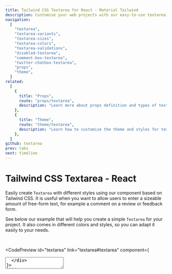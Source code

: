 ```yaml
---
title: Tailwind CSS Textarea for React - Material Tailwind
description: Customise your web projects with our easy-to-use textarea component for Tailwind CSS and React using Material Design guidelines.
navigation:
  [
    "textarea",
    "textarea-variants",
    "textarea-sizes",
    "textarea-colors",
    "textarea-validations",
    "disabled-textarea",
    "comment-box-textarea",
    "twitter-chatbox-textarea",
    "props",
    "theme",
  ]
related:
  [
    {
      title: "Props",
      route: "props/textarea",
      description: "Learn more about props definition and types of textarea component.",
    },
    {
      title: "Theme",
      route: "theme/textarea",
      description: "Learn how to customize the theme and styles for textarea component.",
    },
  ]
github: textarea
prev: tabs
next: timeline
---
```


# Tailwind CSS Textarea - React

Easily create <Code>Textarea</Code> with different styles using our component based on Tailwind CSS. It is useful when you want to allow users to enter a sizeable amount of free-form text, for example a comment on a review or feedback form.

See below our example that will help you create a simple <Code>Textarea</Code> for your project. It also comes in different colors and styles, so you can adapt it easily to your needs.

<br />

<CodePreview id="textarea" link="textarea#textarea" component={
  <div className="w-96">
    <Textarea label="Message" />
  </div>
}>
```jsx
import { Textarea } from "@material-tailwind/react";

export default function Example() {
  return (
    <div className="w-96">
      <Textarea label="Message" />
    </div>
  );
}
```
</CodePreview>

---

<DocsTitle href="textarea-variants">
## Textarea Variants
</DocsTitle>

The <Code>Textarea</Code> component comes with 3 different variants that you can change it using the <Code>variant</Code> prop.

<CodePreview id="textarea-variants" link="textarea#textarea-variants" component={
  <div className="flex flex-col w-96 gap-6">
    <Textarea variant="static" label="Static" placeholder="Static" />
    <Textarea variant="standard" label="Standard" />
    <Textarea variant="outlined" label="Outlined" />
  </div>
}>
```jsx
import { Textarea } from "@material-tailwind/react";

export default function Example() {
  return (
    <div className="flex flex-col w-96 gap-6">
      <Textarea variant="static" label="Static" placeholder="Static" />
      <Textarea variant="standard" label="Standard" />
      <Textarea variant="outlined" label="Outlined" />
    </div>
  );
}
```
</CodePreview>

---

<DocsTitle href="textarea-sizes">
## Textarea Sizes
</DocsTitle>

The <Code>Textarea</Code> component comes with 2 different sizes that you can change it using the <Code>size</Code> prop.

<CodePreview id="textarea-sizes" link="textarea#textarea-sizes" component={
  <div className="flex flex-col w-96 gap-6">
    <Textarea size="md" label="Textarea Medium" />
    <Textarea size="lg" label="Textarea Large" />
  </div>
}>
```jsx
import { Textarea } from "@material-tailwind/react";

export default function Example() {
  return (
    <div className="flex flex-col w-96 gap-6">
      <Textarea size="md" label="Textarea Medium" />
      <Textarea size="lg" label="Textarea Large" />
    </div>
  );
}
```
</CodePreview>

---

<DocsTitle href="textarea-colors">
## Textarea Colors
</DocsTitle>

The <Code>Textarea</Code> component comes with 19 different colors that you can change it using the <Code>color</Code> prop.

<CodePreview id="textarea-colors" link="textarea#textarea-colors" component={
  <div className="flex w-96 flex-col gap-6">
    <Textarea color="blue" label="Textarea Blue" />
    <Textarea color="purple" label="Textarea Purple" />
    <Textarea color="indigo" label="Textarea Indigo" />
    <Textarea color="teal" label="Textarea Teal" />
  </div>
}>
```jsx
import { Textarea } from "@material-tailwind/react";

export default function Example() {
  return (
    <div className="flex w-96 flex-col gap-6">
      <Textarea color="blue" label="Textarea Blue" />
      <Textarea color="purple" label="Textarea Purple" />
      <Textarea color="indigo" label="Textarea Indigo" />
      <Textarea color="teal" label="Textarea Teal" />
    </div>
  );
}
```
</CodePreview>

---

<DocsTitle href="textarea-validations">
## Textarea Validations
</DocsTitle>

The <Code>Textarea</Code> component comes with error and success states for performing validations.

<CodePreview id="textarea-validations" link="textarea#textarea-validations" component={
  <div className="flex flex-col w-96 gap-6">
    <Textarea label="Textarea Error" error />
    <Textarea label="Textarea Success" success />
  </div>
}>
```jsx
import { Textarea } from "@material-tailwind/react";

export default function Example() {
  return (
    <div className="flex flex-col w-96 gap-6">
      <Textarea label="Textarea Error" error />
      <Textarea label="Textarea Success" success />
    </div>
  );
}
```
</CodePreview>

---

<DocsTitle href="disabled-textarea">
## Disabled Textarea
</DocsTitle>

A <Code>Textarea</Code> could be disabled as well, it will help you to prevent user interactions like click or focus over the <Code>Textarea</Code> component.

<CodePreview id="disabled-textarea" link="textarea#disabled-textarea" component={
  <div className="w-96">
    <Textarea label="Disabled" disabled />
  </div>
}>
```jsx
import { Textarea } from "@material-tailwind/react";

export default function Example() {
  return (
    <div className="w-96">
      <Textarea label="Disabled" disabled />
    </div>
  );
}
```
</CodePreview>

---

<DocsTitle href="comment-box-textarea">
## Comment Box Textarea
</DocsTitle>

Use the example below for a comment box that uses <Code>Textarea</Code> component.

<CodePreview id="comment-box-textarea" component={
  <div className="relative w-[32rem]">
    <Textarea variant="static" placeholder="Your Comment" rows={8} />
    <div className="w-full flex justify-between py-1.5">
      <IconButton variant="text" color="blue-gray" size="sm">
        <OutlineIcons.LinkIcon strokeWidth={2} className="w-4 h-4" />
      </IconButton>
      <div className="flex gap-2">
        <Button
          size="sm"
          color="red"
          variant="text"
          className="rounded-md"
        >
          Cancel
        </Button>
        <Button size="sm" className="rounded-md">Post Comment</Button>
      </div>
    </div>
  </div>
}>
```jsx
import { Textarea, Button, IconButton } from "@material-tailwind/react";
import { LinkIcon } from "@heroicons/react/24/outline";

export default function Example() {
  return (
    <div className="relative w-[32rem]">
      <Textarea variant="static" placeholder="Your Comment" rows={8} />
      <div className="w-full flex justify-between py-1.5">
        <IconButton variant="text" color="blue-gray" size="sm">
          <LinkIcon strokeWidth={2} className="w-4 h-4" />
        </IconButton>
        <div className="flex gap-2">
          <Button
            size="sm"
            color="red"
            variant="text"
            className="rounded-md"
          >
            Cancel
          </Button>
          <Button size="sm" className="rounded-md">Post Comment</Button>
        </div>
      </div>
    </div>
  );
}
```
</CodePreview>

---

<DocsTitle href="twitter-chatbox-textarea">
## Twitter Chatbox Textarea
</DocsTitle>

Use the example below for a chat input that uses <Code>Textarea</Code> component.

<CodePreview id="twitter-chatbox-textarea" component={
  <div className="bg-blue-500/10 border border-blue-gray-500/20 rounded-[99px] w-full flex flex-row items-center gap-2 p-2">
    <div className="flex">
      <IconButton variant="text" className="rounded-full">
        <OutlineIcons.PhotoIcon strokeWidth={2} className="w-5 h-5" />
      </IconButton>
      <IconButton variant="text" className="rounded-full">
        <OutlineIcons.FaceSmileIcon strokeWidth={2} className="w-5 h-5" />
      </IconButton>
    </div>
    <Textarea
      rows={1}
      resize={true}
      placeholder="Your Message"
      className="min-h-full focus:border-transparent !border-0"
      containerProps={{
        className: "grid h-full"
      }}
      labelProps={{
        className: "before:content-none after:content-none"
      }}
    />
    <div>
      <IconButton variant="text" className="rounded-full">
        <OutlineIcons.PaperAirplaneIcon strokeWidth={2} className="w-5 h-5" />
      </IconButton>
    </div>
  </div>
}>
```jsx
import { Textarea, Button, IconButton } from "@material-tailwind/react";
import { LinkIcon } from "@heroicons/react/24/outline";

export default function Example() {
  return (
    <div className="relative w-[32rem]">
      <Textarea variant="static" placeholder="Your Comment" rows={8} />
      <div className="w-full flex justify-between py-1.5">
        <IconButton variant="text" color="blue-gray" size="sm">
          <LinkIcon strokeWidth={2} className="w-4 h-4" />
        </IconButton>
        <div className="flex gap-2">
          <Button
            size="sm"
            color="red"
            variant="text"
            className="rounded-md"
          >
            Cancel
          </Button>
          <Button size="sm" className="rounded-md">Post Comment</Button>
        </div>
      </div>
    </div>
  );
}
```
</CodePreview>

<span id="props" className="scroll-mt-48" />
<span id="theme" className="scroll-mt-48" />
